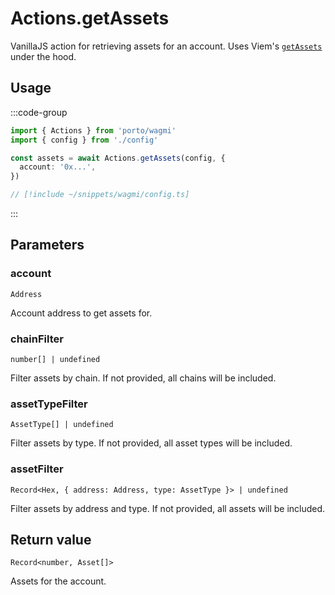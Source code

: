 # Actions.getAssets

VanillaJS action for retrieving assets for an account. Uses Viem's [`getAssets`](/sdk/viem/WalletActions/getAssets) under the hood.

## Usage

:::code-group

```ts twoslash [example.ts]
import { Actions } from 'porto/wagmi'
import { config } from './config'

const assets = await Actions.getAssets(config, {
  account: '0x...',
})
```

```ts twoslash [config.ts] filename="config.ts"
// [!include ~/snippets/wagmi/config.ts]
```

:::

## Parameters

### account

`Address`

Account address to get assets for.

### chainFilter

`number[] | undefined`

Filter assets by chain. If not provided, all chains will be included.

### assetTypeFilter

`AssetType[] | undefined`

Filter assets by type. If not provided, all asset types will be included.

### assetFilter

`Record<Hex, { address: Address, type: AssetType }> | undefined`

Filter assets by address and type. If not provided, all assets will be included.

## Return value

`Record<number, Asset[]>`

Assets for the account.
